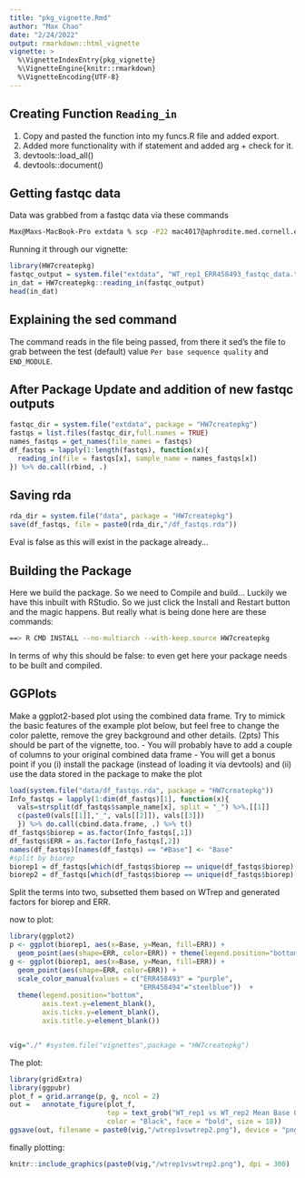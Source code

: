 ```yaml
---
title: "pkg_vignette.Rmd"
author: "Max Chao"
date: "2/24/2022"
output: rmarkdown::html_vignette
vignette: >
  %\VignetteIndexEntry{pkg_vignette}
  %\VignetteEngine{knitr::rmarkdown}
  %\VignetteEncoding{UTF-8}
---
```


## Creating Function `Reading_in`

1. Copy and pasted the function into my funcs.R file and added export.
2. Added more functionality with if statement and added arg + check for it.
3. devtools::load_all()
4. devtools::document()

## Getting fastqc data
Data was grabbed from a fastqc data via these commands
```bash
Max@Maxs-MacBook-Pro extdata % scp -P22 mac4017@aphrodite.med.cornell.edu:/athena/angsd/scratch/mac4017/Gierlinski_RNAseq/fastqc_out/WT_rep1_ERR458493_fastqc .
```

Running it through our vignette:
```r
library(HW7createpkg)
fastqc_output = system.file("extdata", "WT_rep1_ERR458493_fastqc_data.txt", package = "HW7createpkg")
in_dat = HW7createpkg::reading_in(fastqc_output)
head(in_dat)
```

## Explaining the sed command
The command reads in the file being passed, from there it sed's the file to grab between the test (default) value `Per base sequence quality` and `END_MODULE`.


## After Package Update and addition of new fastqc outputs
```r
fastqc_dir = system.file("extdata", package = "HW7createpkg")
fastqs = list.files(fastqc_dir,full.names = TRUE)
names_fastqs = get_names(file_names = fastqs)
df_fastqs = lapply(1:length(fastqs), function(x){
  reading_in(file = fastqs[x], sample_name = names_fastqs[x])
}) %>% do.call(rbind, .)

```

## Saving rda
```r
rda_dir = system.file("data", package = "HW7createpkg")
save(df_fastqs, file = paste0(rda_dir,"/df_fastqs.rda"))
```
Eval is false as this will exist in the package already...

## Building the Package
Here we build the package. So we need to Compile and build...
Luckily we have this inbuilt with RStudio. So we just click the Install and Restart button and the magic happens. But really what is being done here are these commands:
```bash
==> R CMD INSTALL --no-multiarch --with-keep.source HW7createpkg
```
In terms of why this should be false: to even get here your package needs to be built and compiled.

## GGPlots
Make a ggplot2-based plot using the combined data frame. Try to mimick the basic features of the example plot below, but feel free to change the color palette, remove the grey background and other details. (2pts)
This should be part of the vignette, too.
- You will probably have to add a couple of columns to your original combined data frame
- You will get a bonus point if you (i) install the package (instead of loading it via devtools) and (ii) use the data stored in the package to make the plot
```r
load(system.file("data/df_fastqs.rda", package = "HW7createpkg"))
Info_fastqs = lapply(1:dim(df_fastqs)[1], function(x){
  vals=strsplit(df_fastqs$sample_name[x], split = "_") %>%.[[1]]
  c(paste0(vals[[1]],"_", vals[[2]]), vals[[3]])
  }) %>% do.call(cbind.data.frame, .) %>% t()
df_fastqs$biorep = as.factor(Info_fastqs[,1])
df_fastqs$ERR = as.factor(Info_fastqs[,2])
names(df_fastqs)[names(df_fastqs) == "#Base"] <- "Base"
#split by biorep
biorep1 = df_fastqs[which(df_fastqs$biorep == unique(df_fastqs$biorep)[[1]]),]
biorep2 = df_fastqs[which(df_fastqs$biorep == unique(df_fastqs$biorep)[[2]]),]
```
Split the terms into two, subsetted them based on WTrep and generated factors for biorep and ERR.

now to plot:
```r
library(ggplot2)
p <- ggplot(biorep1, aes(x=Base, y=Mean, fill=ERR)) +
  geom_point(aes(shape=ERR, color=ERR)) + theme(legend.position="bottom")
g <- ggplot(biorep1, aes(x=Base, y=Mean, fill=ERR)) +
  geom_point(aes(shape=ERR, color=ERR)) + 
  scale_color_manual(values = c("ERR458493" = "purple",
                                "ERR458494"="steelblue"))  +
  theme(legend.position="bottom",
        axis.text.y=element_blank(),
        axis.ticks.y=element_blank(),
        axis.title.y=element_blank())


vig="./" #system.file("vignettes",package = "HW7createpkg")
```
The plot:
```r
library(gridExtra)
library(ggpubr)
plot_f = grid.arrange(p, g, ncol = 2) 
out =   annotate_figure(plot_f, 
                        top = text_grob("WT_rep1 vs WT_rep2 Mean Base Quality for 2 Tech Reps", 
                        color = "Black", face = "bold", size = 18))
ggsave(out, filename = paste0(vig,"/wtrep1vswtrep2.png"), device = "png")
```
finally plotting:
```r
knitr::include_graphics(paste0(vig,"/wtrep1vswtrep2.png"), dpi = 300)
```
